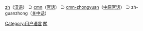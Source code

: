 [[:Category:zh_使用者|zh]]（[[汉语|汉语]]） ⊃ [[:Category:cmn_使用者|cmn]]（[[官话|官话]]） ⊃ [[:Category:cmn-zhongyuan_使用者|cmn-zhongyuan]]（[[中原官话|中原官话]]） ⊃ zh-guanzhong（[[关中话|关中话]]）
{{Babels|zh-guanzhong|nativename=关中话|zhname=关中话|wikipedia=none}}

[[Category:用户语言|Category:用户语言]]
[[Category:Cmn-zhongyuan_使用者|關]]